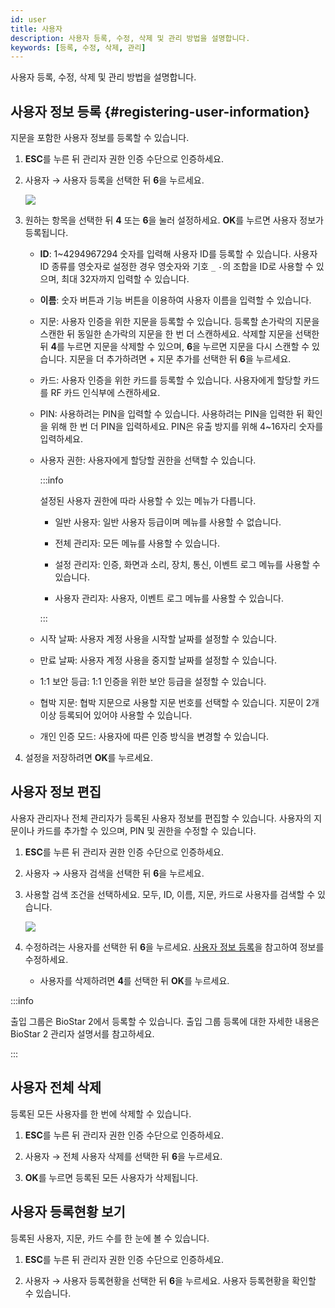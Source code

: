 ```yaml
---
id: user
title: 사용자
description: 사용자 등록, 수정, 삭제 및 관리 방법을 설명합니다.
keywords: [등록, 수정, 삭제, 관리]
---
```


사용자 등록, 수정, 삭제 및 관리 방법을 설명합니다.

## 사용자 정보 등록 {#registering-user-information}

지문을 포함한 사용자 정보를 등록할 수 있습니다.

1. **ESC**를 누른 뒤 관리자 권한 인증 수단으로 인증하세요.

1. <Cmd>사용자</Cmd> → <Cmd>사용자 등록</Cmd>을 선택한 뒤 **6**을 누르세요.

    <Image src='/img/device/bln2-user-add.png' />

1. 원하는 항목을 선택한 뒤 **4** 또는 **6**을 눌러 설정하세요. **OK**를 누르면 사용자 정보가 등록됩니다.

    * **ID**: 1\~4294967294 숫자를 입력해 사용자 ID를 등록할 수 있습니다. <Cmd>사용자 ID 종류</Cmd>를 <Cmd>영숫자</Cmd>로 설정한 경우 영숫자와 기호 `_` `-`의 조합을 ID로 사용할 수 있으며, 최대 32자까지 입력할 수 있습니다.

    * **이름**: 숫자 버튼과 기능 버튼을 이용하여 사용자 이름을 입력할 수 있습니다.

    * <Cmd>지문</Cmd>: 사용자 인증을 위한 지문을 등록할 수 있습니다. 등록할 손가락의 지문을 스캔한 뒤 동일한 손가락의 지문을 한 번 더 스캔하세요. 삭제할 지문을 선택한 뒤 **4**를 누르면 지문을 삭제할 수 있으며, **6**을 누르면 지문을 다시 스캔할 수 있습니다. 지문을 더 추가하려면 <Cmd>+ 지문 추가</Cmd>를 선택한 뒤 **6**을 누르세요.

    * <Cmd>카드</Cmd>: 사용자 인증을 위한 카드를 등록할 수 있습니다. 사용자에게 할당할 카드를 RF 카드 인식부에 스캔하세요.

    * <Cmd>PIN</Cmd>: 사용하려는 PIN을 입력할 수 있습니다. 사용하려는 PIN을 입력한 뒤 확인을 위해 한 번 더 PIN을 입력하세요. PIN은 유출 방지를 위해 4\~16자리 숫자를 입력하세요.

    * <Cmd>사용자 권한</Cmd>: 사용자에게 할당할 권한을 선택할 수 있습니다.

      :::info

      설정된 사용자 권한에 따라 사용할 수 있는 메뉴가 다릅니다.

      * <Cmd>일반 사용자</Cmd>: 일반 사용자 등급이며 메뉴를 사용할 수 없습니다.

      * <Cmd>전체 관리자</Cmd>: 모든 메뉴를 사용할 수 있습니다.

      * <Cmd>설정 관리자</Cmd>: <Cmd>인증</Cmd>, <Cmd>화면과 소리</Cmd>, <Cmd>장치</Cmd>, <Cmd>통신</Cmd>, <Cmd>이벤트 로그</Cmd> 메뉴를 사용할 수 있습니다.

      * <Cmd>사용자 관리자</Cmd>: <Cmd>사용자</Cmd>, <Cmd>이벤트 로그</Cmd> 메뉴를 사용할 수 있습니다.

      :::

    * <Cmd>시작 날짜</Cmd>: 사용자 계정 사용을 시작할 날짜를 설정할 수 있습니다.

    * <Cmd>만료 날짜</Cmd>: 사용자 계정 사용을 중지할 날짜를 설정할 수 있습니다.

    * <Cmd>1:1 보안 등급</Cmd>: 1:1 인증을 위한 보안 등급을 설정할 수 있습니다.

    * <Cmd>협박 지문</Cmd>: 협박 지문으로 사용할 지문 번호를 선택할 수 있습니다. 지문이 2개 이상 등록되어 있어야 사용할 수 있습니다.

    * <Cmd>개인 인증 모드</Cmd>: 사용자에 따른 인증 방식을 변경할 수 있습니다.

1. 설정을 저장하려면 **OK**를 누르세요.

## 사용자 정보 편집

사용자 관리자나 전체 관리자가 등록된 사용자 정보를 편집할 수 있습니다. 사용자의 지문이나 카드를 추가할 수 있으며, PIN 및 권한을 수정할 수 있습니다.

1. **ESC**를 누른 뒤 관리자 권한 인증 수단으로 인증하세요.

1. <Cmd>사용자</Cmd> → <Cmd>사용자 검색</Cmd>을 선택한 뒤 **6**을 누르세요.

1. 사용할 검색 조건을 선택하세요. <Cmd>모두</Cmd>, <Cmd>ID</Cmd>, <Cmd>이름</Cmd>, <Cmd>지문</Cmd>, <Cmd>카드</Cmd>로 사용자를 검색할 수 있습니다.

    <Image src='/img/device/bln2-user-search.png' />

1. 수정하려는 사용자를 선택한 뒤 **6**을 누르세요. [사용자 정보 등록](#registering-user-information)을 참고하여 정보를 수정하세요.

    * 사용자를 삭제하려면 **4**를 선택한 뒤 **OK**를 누르세요.

:::info

<Cmd>출입 그룹</Cmd>은 BioStar 2에서 등록할 수 있습니다. 출입 그룹 등록에 대한 자세한 내용은 BioStar 2 관리자 설명서를 참고하세요.

:::

## 사용자 전체 삭제

등록된 모든 사용자를 한 번에 삭제할 수 있습니다.

1. **ESC**를 누른 뒤 관리자 권한 인증 수단으로 인증하세요.

1. <Cmd>사용자</Cmd> → <Cmd>전체 사용자 삭제</Cmd>를 선택한 뒤 **6**을 누르세요.

1. **OK**를 누르면 등록된 모든 사용자가 삭제됩니다.

## 사용자 등록현황 보기

등록된 사용자, 지문, 카드 수를 한 눈에 볼 수 있습니다.

1. **ESC**를 누른 뒤 관리자 권한 인증 수단으로 인증하세요.

1. <Cmd>사용자</Cmd> → <Cmd>사용자 등록현황</Cmd>을 선택한 뒤 **6**을 누르세요. 사용자 등록현황을 확인할 수 있습니다.